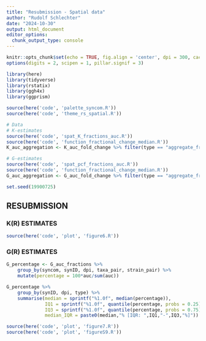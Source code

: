 ```yaml
---
title: "Resubmission - Spatial data"
author: "Rudolf Schlechter"
date: "2024-10-30"
output: html_document
editor_options: 
  chunk_output_type: console
---
```


```r
knitr::opts_chunk$set(echo = TRUE, fig.align = 'center', dpi = 300, cache = TRUE)
options(digits = 2, scipen = 1, pillar.signif = 3)

library(here)
library(tidyverse)
library(rstatix)
library(ggh4x)
library(ggprism)

source(here('code', 'palette_syncom.R'))
source(here('code', 'theme_rs_spatial.R'))

# Data
# K-estimates
source(here('code', 'spat_K_fractions_auc.R'))
source(here('code', 'function_fractional_change_median.R'))
K_auc_aggregation <- K_auc_fold_change %>% filter(type == "aggregate_fraction")

# G-estimates
source(here('code', 'spat_pcf_fractions_auc.R'))
source(here('code', 'function_fractional_change_median.R'))
G_auc_aggregation <- G_auc_fold_change %>% filter(type == "aggregate_fraction")

set.seed(19900725)
```

## RESUBMISSION
### K(R) ESTIMATES

```r
source(here('code', 'plot', 'figure6.R'))
```

### G(R) ESTIMATES

```r
G_percentage <- G_auc_fractions %>% 
    group_by(syncom, synID, dpi, taxa_pair, strain_pair) %>% 
    mutate(percentage = 100*auc/sum(auc))

G_percentage %>% 
    group_by(synID, dpi, type) %>% 
    summarise(median = sprintf("%1.0f", median(percentage)),
              IQ1 = sprintf("%1.0f", quantile(percentage, probs = 0.25)),
              IQ3 = sprintf("%1.0f", quantile(percentage, probs = 0.75)),
              median_IQR = paste0(median,"% [IQR: ",IQ1,"-",IQ3,"%]"))
```


```r
source(here('code', 'plot', 'figure7.R'))
source(here('code', 'plot', 'figureS9.R'))
```
